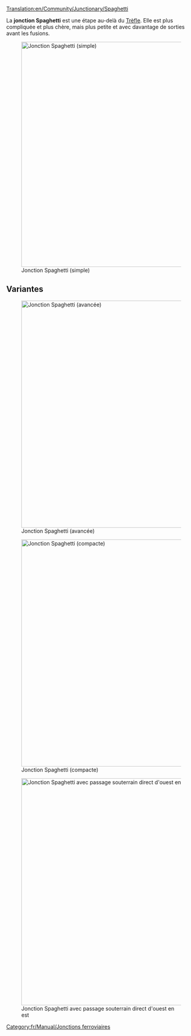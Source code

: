 [[Translation:en/Community/Junctionary/Spaghetti]]

{{fr/Community/Junctionary/Menu de Croisements}}

La '''jonction Spaghetti''' est une étape au-delà du [[fr/Archive/Unmapped/Trèfle|Trèfle]]. Elle est plus compliquée et plus chère, mais plus petite et avec davantage de sorties avant les fusions.

[[File:en/Community/Junctionary/Spaghetti.png|none|thumb|595px|Jonction Spaghetti (simple)]]

{{fr/Community/Junctionary/Critère de jonction|Cher|3|1|0|1|1|1|1|0|0|2|0||Les trains en panne n'affectent que les virages à gauche sur un axe.|
*Gère un grand nombre de trains à la fois
*Fonctionne comme un demi-tour dans 2 des 4 directions principales
*Occupe un grand espace
*Les trains se rencontrent avant de se séparer, sur un axe
*Faites en sorte que votre train le plus long puisse tenir complètement dans une des voies tournant sans bloquer la ligne principale derrière lui
*Zone: 16 x 16
}}

==Variantes==
[[File:en/Community/Junctionary/Spaghetti 2.png|none|thumb|600px|Jonction Spaghetti (avancée)]]

[[File:en/Community/Junctionary/Spaghetti compact.jpeg|none|thumb|600px|Jonction Spaghetti (compacte)]]

[[File:en/Community/Junctionary/Altered spaghetti.png|none|thumb|600px|Jonction Spaghetti avec passage souterrain direct d'ouest en est]]

[[Category:fr/Manual/Jonctions ferroviaires]]